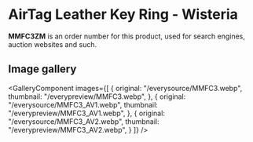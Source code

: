 
# AirTag Leather Key Ring - Wisteria

<Callout type='info' emoji='👉🏻'>**MMFC3ZM** is an order number for this product, used for search engines, auction websites and such.</Callout>

## Image gallery

<GalleryComponent
    images={[
      {
        original: "/everysource/MMFC3.webp",
        thumbnail: "/everypreview/MMFC3.webp",
      },
      {
        original: "/everysource/MMFC3_AV1.webp",
        thumbnail: "/everypreview/MMFC3_AV1.webp",
      },
      {
        original: "/everysource/MMFC3_AV2.webp",
        thumbnail: "/everypreview/MMFC3_AV2.webp",
      }
    ]}
  />
